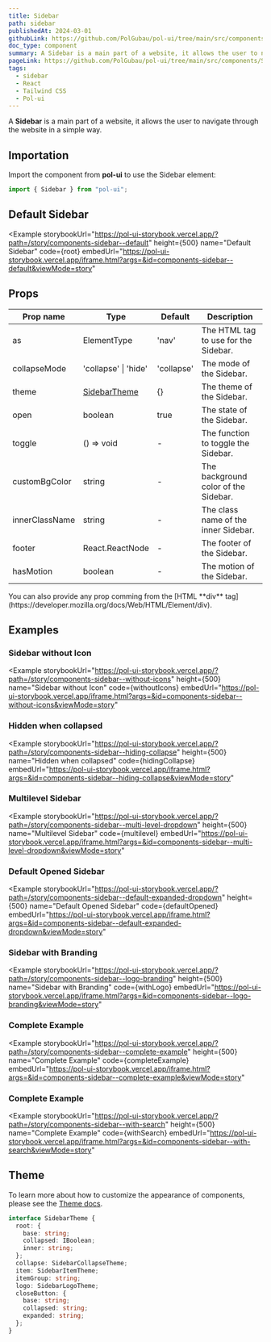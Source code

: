 ```yaml
---
title: Sidebar
path: sidebar
publishedAt: 2024-03-01
githubLink: https://github.com/PolGubau/pol-ui/tree/main/src/components/Sidebar
doc_type: component
summary: A Sidebar is a main part of a website, it allows the user to navigate through the website in a simple way.
pageLink: https://github.com/PolGubau/pol-ui/tree/main/src/components/Sidebar
tags:
  - sidebar
  - React
  - Tailwind CSS
  - Pol-ui
---
```










A **Sidebar** is a main part of a website, it allows the user to navigate through the website in a simple way.

## Importation

Import the component from **pol-ui** to use the Sidebar element:

```jsx
import { Sidebar } from "pol-ui";
```

## Default Sidebar

<Example
  storybookUrl="https://pol-ui-storybook.vercel.app/?path=/story/components-sidebar--default"
  height={500}
  name="Default Sidebar"
  code={root}
  embedUrl="https://pol-ui-storybook.vercel.app/iframe.html?args=&id=components-sidebar--default&viewMode=story"
>
  <RootCode />
</Example>

## Props

| Prop name      | Type                   | Default    | Description                          |
| -------------- | ---------------------- | ---------- | ------------------------------------ |
| as             | ElementType            | 'nav'      | The HTML tag to use for the Sidebar. |
| collapseMode   | 'collapse' \| 'hide'   | 'collapse' | The mode of the Sidebar.             |
| theme          | [SidebarTheme](#theme) | {}         | The theme of the Sidebar.            |
| open           | boolean                | true       | The state of the Sidebar.            |
| toggle         | () => void             | -          | The function to toggle the Sidebar.  |
| customBgColor  | string                 | -          | The background color of the Sidebar. |
| innerClassName | string                 | -          | The class name of the inner Sidebar. |
| footer         | React.ReactNode        | -          | The footer of the Sidebar.           |
| hasMotion      | boolean                | -          | The motion of the Sidebar.           |

<Callout emoji="💡">
  You can also provide any prop comming from the [HTML **div**
  tag](https://developer.mozilla.org/docs/Web/HTML/Element/div).
</Callout>

## Examples

### Sidebar without Icon

<Example
  storybookUrl="https://pol-ui-storybook.vercel.app/?path=/story/components-sidebar--without-icons"
  height={500}
  name="Sidebar without Icon"
  code={withoutIcons}
  embedUrl="https://pol-ui-storybook.vercel.app/iframe.html?args=&id=components-sidebar--without-icons&viewMode=story"
>
  <WithoutIconsCode />
</Example>

### Hidden when collapsed

<Example
  storybookUrl="https://pol-ui-storybook.vercel.app/?path=/story/components-sidebar--hiding-collapse"
  height={500}
  name="Hidden when collapsed"
  code={hidingCollapse}
  embedUrl="https://pol-ui-storybook.vercel.app/iframe.html?args=&id=components-sidebar--hiding-collapse&viewMode=story"
>
  <HidingCollapseCode />
</Example>

### Multilevel Sidebar

<Example
  storybookUrl="https://pol-ui-storybook.vercel.app/?path=/story/components-sidebar--multi-level-dropdown"
  height={500}
  name="Multilevel Sidebar"
  code={multilevel}
  embedUrl="https://pol-ui-storybook.vercel.app/iframe.html?args=&id=components-sidebar--multi-level-dropdown&viewMode=story"
>
  <MultilevelCode />
</Example>

### Default Opened Sidebar

<Example
  storybookUrl="https://pol-ui-storybook.vercel.app/?path=/story/components-sidebar--default-expanded-dropdown"
  height={500}
  name="Default Opened Sidebar"
  code={defaultOpened}
  embedUrl="https://pol-ui-storybook.vercel.app/iframe.html?args=&id=components-sidebar--default-expanded-dropdown&viewMode=story"
>
  <DefaultOpenedCode />
</Example>

### Sidebar with Branding

<Example
  storybookUrl="https://pol-ui-storybook.vercel.app/?path=/story/components-sidebar--logo-branding"
  height={500}
  name="Sidebar with Branding"
  code={withLogo}
  embedUrl="https://pol-ui-storybook.vercel.app/iframe.html?args=&id=components-sidebar--logo-branding&viewMode=story"
>
  <WithLogoCode />
</Example>

### Complete Example

<Example
  storybookUrl="https://pol-ui-storybook.vercel.app/?path=/story/components-sidebar--complete-example"
  height={500}
  name="Complete Example"
  code={completeExample}
  embedUrl="https://pol-ui-storybook.vercel.app/iframe.html?args=&id=components-sidebar--complete-example&viewMode=story"
>
  <CompleteExampleCode />
</Example>

### Complete Example

<Example
  storybookUrl="https://pol-ui-storybook.vercel.app/?path=/story/components-sidebar--with-search"
  height={500}
  name="Complete Example"
  code={withSearch}
  embedUrl="https://pol-ui-storybook.vercel.app/iframe.html?args=&id=components-sidebar--with-search&viewMode=story"
>
  <WithSearchCode />
</Example>

## Theme

To learn more about how to customize the appearance of components, please see the [Theme docs](/docs/theming).

```ts
interface SidebarTheme {
  root: {
    base: string;
    collapsed: IBoolean;
    inner: string;
  };
  collapse: SidebarCollapseTheme;
  item: SidebarItemTheme;
  itemGroup: string;
  logo: SidebarLogoTheme;
  closeButton: {
    base: string;
    collapsed: string;
    expanded: string;
  };
}
```
